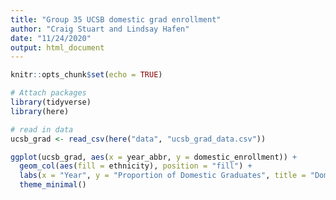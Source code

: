 ```yaml
---
title: "Group 35 UCSB domestic grad enrollment"
author: "Craig Stuart and Lindsay Hafen"
date: "11/24/2020"
output: html_document
---
```


```r
knitr::opts_chunk$set(echo = TRUE)

# Attach packages
library(tidyverse)
library(here)
```

```r
# read in data
ucsb_grad <- read_csv(here("data", "ucsb_grad_data.csv"))
```

```r
ggplot(ucsb_grad, aes(x = year_abbr, y = domestic_enrollment)) +
  geom_col(aes(fill = ethnicity), position = "fill") +
  labs(x = "Year", y = "Proportion of Domestic Graduates", title = "Domestic UCSB gradute student enrollment by ethnicity (2008-2019") +
  theme_minimal()
```



